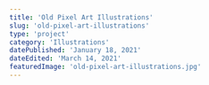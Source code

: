 ```yaml
---
title: 'Old Pixel Art Illustrations'
slug: 'old-pixel-art-illustrations'
type: 'project'
category: 'Illustrations'
datePublished: 'January 18, 2021'
dateEdited: 'March 14, 2021'
featuredImage: 'old-pixel-art-illustrations.jpg'
---
```


<ImageWithCaption
  src="posts/old-pixel-art-illustrations/old-pixel-art-4.jpg"
  alt="The Wanderer"
  caption="The Wanderer"
  layout="left"
/>

<ImageWithCaption
  src="posts/old-pixel-art-illustrations/old-pixel-art-1.jpg"
  alt="Steampunk Coffee Shop"
  caption="Steampunk Coffee Shop"
  layout="right"
/>

<ImageWithCaption
  src="posts/old-pixel-art-illustrations/old-pixel-art-2.jpg"
  alt="Dangerous Berries"
  caption="Dangerous Berries"
  layout="left"
/>

<ImageWithCaption
  src="posts/old-pixel-art-illustrations/old-pixel-art-3.jpg"
  alt="Moonlight Church"
  caption="Moonlight Church"
  layout="right"
/>
